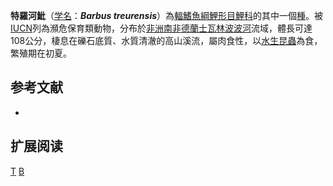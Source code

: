{{Speciesbox 
| taxon = Barbus treurensis
| status = EN
| status_system = IUCN3.1
| authority = [[Groenewald|Groenewald]], 1958
| synonyms = 
}}

'''特羅河魮'''（[[学名|学名]]：'''''Barbus treurensis'''''）為[[輻鰭魚綱|輻鰭魚綱]][[鯉形目|鯉形目]][[鯉科|鯉科]]的其中一個[[種|種]]。被[[IUCN|IUCN]]列為瀕危保育類動物，分布於[[非洲|非洲]][[南非|南非]][[德蘭士瓦|德蘭士瓦]][[林波波河|林波波河]]流域，體長可達108公分，棲息在礫石底質、水質清澈的高山溪流，屬肉食性，以[[水生昆蟲|水生昆蟲]]為食，繁殖期在初夏。

== 参考文献 ==
*{{FishBase_species|genus=Barbus|species=treurensis|year=2011|month=12}}

== 扩展阅读 ==
{{refbegin}}
{{wikispecies-inline|Barbus treurensis|特羅河魮}}
{{refend}}
{{Taxonbar|from=Q118481}}

[[Category:魮屬|T]]
[[Category:1958年描述的魚類|B]]

{{魚類小作品}}